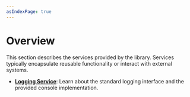 ```yaml
---
asIndexPage: true
---
```


# Overview

This section describes the services provided by the library.
Services typically encapsulate reusable functionality or interact with external systems.

- **[Logging Service](/docs/cladi/services/logging)**: Learn about the standard logging interface and the provided console implementation.

